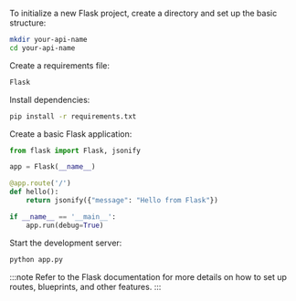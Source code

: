 To initialize a new Flask project, create a directory and set up the basic structure:

```bash
mkdir your-api-name
cd your-api-name
```

Create a requirements file:

```txt title="requirements.txt"
Flask
```

Install dependencies:

```bash
pip install -r requirements.txt
```

Create a basic Flask application:

```py title="app.py"
from flask import Flask, jsonify

app = Flask(__name__)

@app.route('/')
def hello():
    return jsonify({"message": "Hello from Flask"})

if __name__ == '__main__':
    app.run(debug=True)
```

Start the development server:

```bash
python app.py
```

:::note
Refer to the Flask documentation for more details on how to set up routes, blueprints, and other features.
:::
